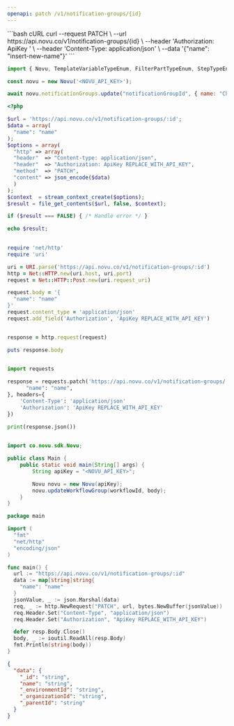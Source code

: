 ```yaml
---
openapi: patch /v1/notification-groups/{id}
---
```


<Snippet file="apikey-warning.mdx" />

<RequestExample>
```bash cURL
curl --request PATCH \
--url https://api.novu.co/v1/notification-groups/{id} \
--header 'Authorization: ApiKey <NOVU_API_KEY>' \
--header 'Content-Type: application/json' \
--data '{"name": "insert-new-name"}'
```

```javascript Node.js
import { Novu, TemplateVariableTypeEnum, FilterPartTypeEnum, StepTypeEnum } from '@novu/node';

const novu = new Novu('<NOVU_API_KEY>');

await novu.notificationGroups.update("notificationGroupId", { name: "Changelog Updates"});
```

```php PHP
<?php

$url = 'https://api.novu.co/v1/notification-groups/:id';
$data = array(
  "name": "name"
);
$options = array(
  "http" => array(
  "header"  => "Content-type: application/json",
  "header"  => "Authorization: ApiKey REPLACE_WITH_API_KEY",
  "method"  => "PATCH",
  "content" => json_encode($data)
  )
);
$context  = stream_context_create($options);
$result = file_get_contents($url, false, $context);

if ($result === FALSE) { /* Handle error */ }

echo $result;
    
```

```ruby Ruby
require 'net/http'
require 'uri'

uri = URI.parse('https://api.novu.co/v1/notification-groups/:id')
http = Net::HTTP.new(uri.host, uri.port)
request = Net::HTTP::Post.new(uri.request_uri)

request.body = '{
  "name": "name"
}'
request.content_type = 'application/json'
request.add_field('Authorization', 'ApiKey REPLACE_WITH_API_KEY')


response = http.request(request)

puts response.body
    
```

```python Python
import requests

response = requests.patch('https://api.novu.co/v1/notification-groups/:id', json={
      "name": "name",
}, headers={
    'Content-Type': 'application/json'
    'Authorization': 'ApiKey REPLACE_WITH_API_KEY'
})

print(response.json())
    
```

```java Java
import co.novu.sdk.Novu;

public class Main {
    public static void main(String[] args) {
        String apiKey = "<NOVU_API_KEY>";

        Novu novu = new Novu(apiKey);
        novu.updateWorkflowGroup(workflowId, body);
    }
}
```

```go Go
package main

import (
  "fmt"
  "net/http"
  "encoding/json"
)

func main() {
  url := "https://api.novu.co/v1/notification-groups/:id"
  data := map[string]string{
    "name": "name"
  }
  jsonValue, _ := json.Marshal(data)
  req, _ := http.NewRequest("PATCH", url, bytes.NewBuffer(jsonValue))
  req.Header.Set("Content-Type", "application/json")
  req.Header.Set("Authorization", "ApiKey REPLACE_WITH_API_KEY")

  defer resp.Body.Close()
  body, _ := ioutil.ReadAll(resp.Body)
  fmt.Println(string(body))
}
```

</RequestExample>

<ResponseExample>

```json Response
{
  "data": {
    "_id": "string",
    "name": "string",
    "_environmentId": "string",
    "_organizationId": "string",
    "_parentId": "string"
  }
}
```

</ResponseExample>